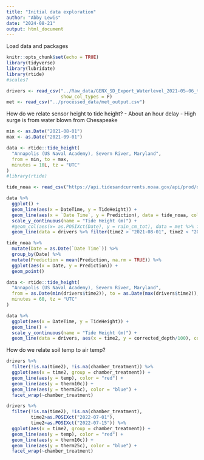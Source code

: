 ```yaml
---
title: "Initial data exploration"
author: "Abby Lewis"
date: "2024-08-21"
output: html_document
---
```


Load data and packages

```r
knitr::opts_chunk$set(echo = TRUE)
library(tidyverse)
library(lubridate)
library(rtide)
#scales?

drivers <- read_csv("../Raw_data/GENX_SD_Export_Waterlevel_2021-05-06_to_2022-12-30_derived_clean_btemps.csv", 
                    show_col_types = F)
met <- read_csv("../processed_data/met_output.csv")
```

How do we relate sensor height to tide height?
- About an hour delay
- High surge is from water blown from Chesapeake 


```r
min <- as.Date("2021-08-01")
max <- as.Date("2021-09-01")

data <- rtide::tide_height(
  "Annapolis (US Naval Academy), Severn River, Maryland",
  from = min, to = max,
  minutes = 10L, tz = "UTC"
)
#library(rtide)

tide_noaa <- read_csv("https://api.tidesandcurrents.noaa.gov/api/prod/datagetter?product=predictions&application=NOS.COOPS.TAC.WL&begin_date=20210801&end_date=20210901&datum=MLLW&station=8575579&time_zone=GMT&units=metric&interval=hilo&format=csv")

data %>%
  ggplot() +
  geom_line(aes(x = DateTime, y = TideHeight)) +
  geom_line(aes(x = `Date Time`, y = Prediction), data = tide_noaa, color = "blue")+
  scale_y_continuous(name = "Tide Height (m)") +
  #geom_col(aes(x= as.POSIXct(Date), y = rain_cm_tot), data = met %>% filter(Date > min, Date < max)) +
  geom_line(data = drivers %>% filter(time2 > "2021-08-01", time2 < "2021-09-01"), aes(x = time2, y = corrected_depth/100), color = "red")

tide_noaa %>%
  mutate(Date = as.Date(`Date Time`)) %>%
  group_by(Date) %>%
  mutate(Prediction = mean(Prediction, na.rm = TRUE)) %>%
  ggplot(aes(x = Date, y = Prediction)) +
  geom_point()

data <- rtide::tide_height(
  "Annapolis (US Naval Academy), Severn River, Maryland",
  from = as.Date(min(drivers$time2)), to = as.Date(max(drivers$time2)),
  minutes = 60, tz = "UTC"
)

data %>%
  ggplot(aes(x = DateTime, y = TideHeight)) +
  geom_line() +
  scale_y_continuous(name = "Tide Height (m)") +
  geom_line(data = drivers, aes(x = time2, y = corrected_depth/100), color = "red")
```

How do we relate soil temp to air temp?

```r
drivers %>%
  filter(!is.na(time2), !is.na(chamber_treatment)) %>%
  ggplot(aes(x = time2, group = chamber_treatment)) +
  geom_line(aes(y = temp), color = "red") +
  geom_line(aes(y = therm10c)) +
  geom_line(aes(y = therm25c), color = "blue") +
  facet_wrap(~chamber_treatment)

drivers %>%
  filter(!is.na(time2), !is.na(chamber_treatment),
         time2>as.POSIXct("2022-07-01"),
         time2<as.POSIXct("2022-07-15")) %>%
  ggplot(aes(x = time2, group = chamber_treatment)) +
  geom_line(aes(y = temp), color = "red") +
  geom_line(aes(y = therm10c)) +
  geom_line(aes(y = therm25c), color = "blue") +
  facet_wrap(~chamber_treatment)
```

